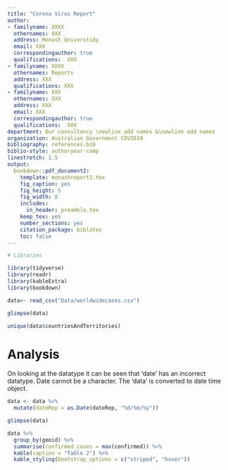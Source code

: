 ```yaml
---
title: "Corona Virus Report"
author:
- familyname: XXXX
  othernames: XXX
  address: Monash Universtidy
  email: XXX
  correspondingauthor: true
  qualifications:  XXX
- familyname: XXXX
  othernames: Reports
  address: XXX
  qualifications: XXX
- familyname: XXX
  othernames: XXX
  address: XXX
  email: XXX
  correspondingauthor: true
  qualifications:  XXX
department: Our consultancy \newline add names &\newline add names
organization: Australian Government COVID19
bibliography: references.bib
biblio-style: authoryear-comp
linestretch: 1.5
output:
  bookdown::pdf_document2:
    template: monashreport2.tex
    fig_caption: yes
    fig_height: 5
    fig_width: 8
    includes:
      in_header: preamble.tex
    keep_tex: yes
    number_sections: yes
    citation_package: biblatex
    toc: false
---
```


```r
# Libraries

library(tidyverse)
library(readr)
library(kableExtra)
library(bookdown)

```

```r
data<- read_csv("Data/worldwidecases.csv")
```

```r
glimpse(data)
```

```r
unique(data$countriesAndTerritories)
```
# Analysis

On looking at the datatype it can be seen that ‘date’ has an incorrect datatype. Date cannot be a character. The ‘data’ is converted to date time object. 
```r
data <- data %>% 
  mutate(dateRep = as.Date(dateRep, "%d/%m/%y"))

glimpse(data)
```

\section*{Country XX1 and YY1"}

\section*{Country XX2 and YY2}

\section*{Country XX3 and YY3}

```r
data %>%
  group_by(geoid) %>%
  summarise(confirmed_cases = max(confirmed)) %>%
  kable(caption = "Table 2") %>%
  kable_styling(bootstrap_options = c("striped", "hover"))
```



